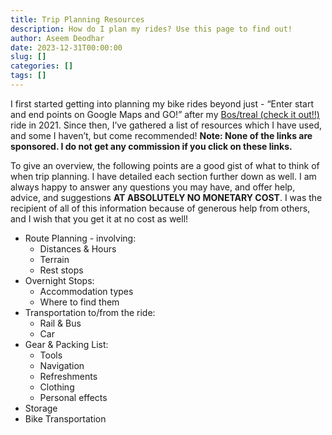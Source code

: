 ```yaml
---
title: Trip Planning Resources
description: How do I plan my rides? Use this page to find out! 
author: Aseem Deodhar
date: 2023-12-31T00:00:00
slug: []
categories: []
tags: []
---
```


I first started getting into planning my bike rides beyond just - "Enter start and end points on Google Maps and GO!" after my [Bos/treal (check it out!!)](https://bostoncyclistsunion.org/bostreal) ride in 2021. Since then, I've gathered a list of resources which I have used, and some I haven't, but come recommended! **Note: None of the links are sponsored. I do not get any commission if you click on these links.**

To give an overview, the following points are a good gist of what to think of when trip planning. I have detailed each section further down as well. I am always happy to answer any questions you may have, and offer help, advice, and suggestions **AT ABSOLUTELY NO MONETARY COST**. I was the recipient of all of this information because of generous help from others, and I wish that you get it at no cost as well!

-   Route Planning - involving:
    -   Distances & Hours
    -   Terrain
    -   Rest stops
-   Overnight Stops:
    -   Accommodation types
    -   Where to find them
-   Transportation to/from the ride:
    -   Rail & Bus
    -   Car
-   Gear & Packing List:
    -   Tools
    -   Navigation
    -   Refreshments
    -   Clothing
    -   Personal effects
-   Storage
-   Bike Transportation
